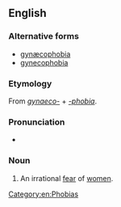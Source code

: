 ==English==

===Alternative forms===
* [[gynæcophobia]]
* [[gynecophobia]]

===Etymology===
From ''[[gynaeco-]]'' + ''[[-phobia]]''.

===Pronunciation===
* {{IPA|/ɡaɪnɪkəˈfəʊbɪə/}}

===Noun===
{{en-noun}}

# {{context|psychology|lang=en}} An irrational [[fear]] of [[women]].

[[Category:en:Phobias]]